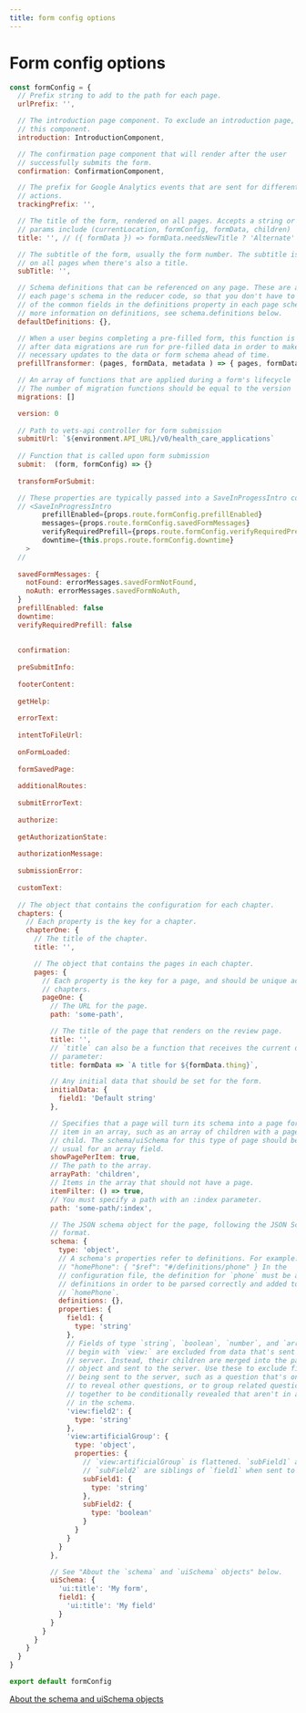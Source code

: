 ```yaml
---
title: form config options
---
```


# Form config options

```js
const formConfig = {
  // Prefix string to add to the path for each page.
  urlPrefix: '',

  // The introduction page component. To exclude an introduction page, remove
  // this component.
  introduction: IntroductionComponent,

  // The confirmation page component that will render after the user
  // successfully submits the form.
  confirmation: ConfirmationComponent,

  // The prefix for Google Analytics events that are sent for different form
  // actions.
  trackingPrefix: '',

  // The title of the form, rendered on all pages. Accepts a string or function
  // params include (currentLocation, formConfig, formData, children)
  title: '', // ({ formData }) => formData.needsNewTitle ? 'Alternate' : 'Form',

  // The subtitle of the form, usually the form number. The subtitle is rendered
  // on all pages when there's also a title.
  subTitle: '',

  // Schema definitions that can be referenced on any page. These are added to
  // each page's schema in the reducer code, so that you don't have to put all
  // of the common fields in the definitions property in each page schema. For
  // more information on definitions, see schema.definitions below.
  defaultDefinitions: {},

  // When a user begins completing a pre-filled form, this function is called
  // after data migrations are run for pre-filled data in order to make
  // necessary updates to the data or form schema ahead of time.
  prefillTransformer: (pages, formData, metadata ) => { pages, formData, metadata },

  // An array of functions that are applied during a form's lifecycle
  // The number of migration functions should be equal to the version
  migrations: []

  version: 0
  
  // Path to vets-api controller for form submission
  submitUrl: `${environment.API_URL}/v0/health_care_applications`
  
  // Function that is called upon form submission
  submit:  (form, formConfig) => {}
  
  transformForSubmit:

  // These properties are typically passed into a SaveInProgessIntro component in the form's introduction property
  // <SaveInProgressIntro
        prefillEnabled={props.route.formConfig.prefillEnabled}
        messages={props.route.formConfig.savedFormMessages}
        verifyRequiredPrefill={props.route.formConfig.verifyRequiredPrefill}
        downtime={this.props.route.formConfig.downtime}
    >
  //
  
  savedFormMessages: {
    notFound: errorMessages.savedFormNotFound,
    noAuth: errorMessages.savedFormNoAuth,
  }
  prefillEnabled: false
  downtime:
  verifyRequiredPrefill: false
  
  
  confirmation:
  
  preSubmitInfo:
  
  footerContent:
  
  getHelp:
  
  errorText:
      
  intentToFileUrl:
  
  onFormLoaded:
  
  formSavedPage:
  
  additionalRoutes:
  
  submitErrorText:
  
  authorize:
  
  getAuthorizationState:
  
  authorizationMessage:
  
  submissionError:
  
  customText:
  
  // The object that contains the configuration for each chapter.
  chapters: {
    // Each property is the key for a chapter.
    chapterOne: {
      // The title of the chapter.
      title: '',

      // The object that contains the pages in each chapter.
      pages: {
        // Each property is the key for a page, and should be unique across
        // chapters.
        pageOne: {
          // The URL for the page.
          path: 'some-path',

          // The title of the page that renders on the review page.
          title: '',
          // `title` can also be a function that receives the current data as a
          // parameter:
          title: formData => `A title for ${formData.thing}`,

          // Any initial data that should be set for the form.
          initialData: {
            field1: 'Default string'
          },

          // Specifies that a page will turn its schema into a page for each
          // item in an array, such as an array of children with a page for each
          // child. The schema/uiSchema for this type of page should be built as
          // usual for an array field.
          showPagePerItem: true,
          // The path to the array.
          arrayPath: 'children',
          // Items in the array that should not have a page.
          itemFilter: () => true,
          // You must specify a path with an :index parameter.
          path: 'some-path/:index',

          // The JSON schema object for the page, following the JSON Schema
          // format.
          schema: {
            type: 'object',
            // A schema's properties refer to definitions. For example:
            // "homePhone": { "$ref": "#/definitions/phone" } In the
            // configuration file, the definition for `phone` must be added into
            // definitions in order to be parsed correctly and added to
            // `homePhone`.
            definitions: {},
            properties: {
              field1: {
                type: 'string'
              },
              // Fields of type `string`, `boolean`, `number`, and `array` that
              // begin with `view:` are excluded from data that's sent to the
              // server. Instead, their children are merged into the parent
              // object and sent to the server. Use these to exclude fields from
              // being sent to the server, such as a question that's only used
              // to reveal other questions, or to group related questions
              // together to be conditionally revealed that aren't in an object
              // in the schema.
              'view:field2': {
                type: 'string'
              },
              'view:artificialGroup': {
                type: 'object',
                properties: {
                  // `view:artificialGroup` is flattened. `subField1` and
                  // `subField2` are siblings of `field1` when sent to the API.
                  subField1: {
                    type: 'string'
                  },
                  subField2: {
                    type: 'boolean'
                  }
                }
              }
            }
          },

          // See "About the `schema` and `uiSchema` objects" below.
          uiSchema: {
            'ui:title': 'My form',
            field1: {
              'ui:title': 'My field'
            }
          }
        }
      }
    }
  }
}

export default formConfig
```

[About the schema and uiSchema objects](/about-the-schema-and-uischema-objects)
